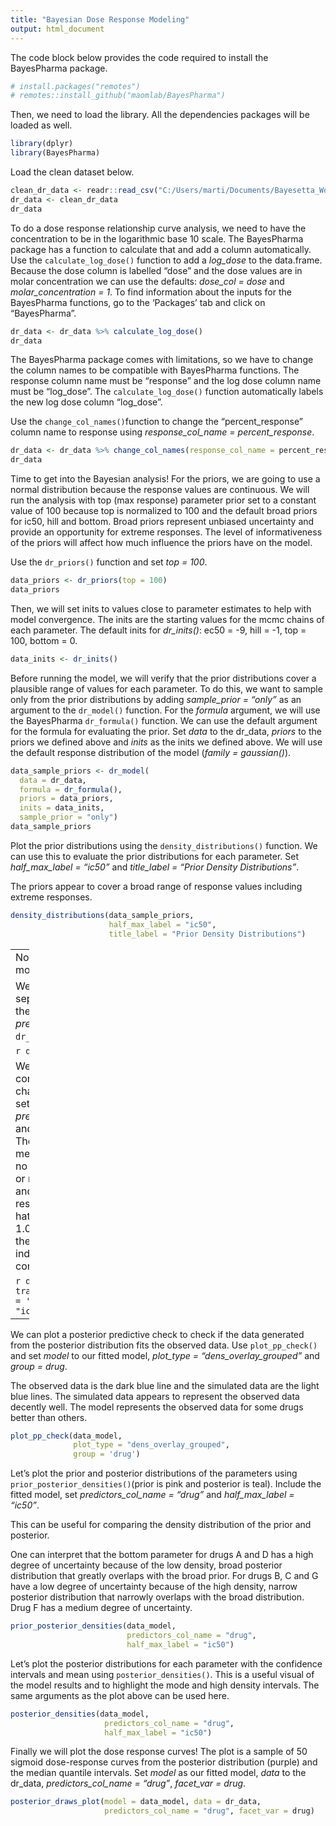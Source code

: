 ```yaml
---
title: "Bayesian Dose Response Modeling"
output: html_document
---
```


The code block below provides the code required to install the BayesPharma 
package.

```r
# install.packages("remotes")
# remotes::install_github("maomlab/BayesPharma")
```

Then, we need to load the library. All the dependencies packages will be loaded
as well.
```r
library(dplyr)
library(BayesPharma)
```


Load the clean dataset below. 
```r
clean_dr_data <- readr::read_csv("C:/Users/marti/Documents/Bayesetta_Workshop/dose_response_modeling/clean_bayesetta_dr_data.csv")
dr_data <- clean_dr_data
dr_data
```

To do a dose response relationship curve analysis, we need to have the 
concentration to be in the logarithmic base 10 scale. 
The BayesPharma package has a function to calculate that and add a column 
automatically. Use the `calculate_log_dose()` function to add a *log_dose* to 
the data.frame. Because the dose column is labelled "dose" 
and the dose values are in molar concentration we can use the defaults:
*dose_col = dose* and *molar_concentration = 1*.
To find information about the inputs for the BayesPharma functions, go to the 
'Packages' tab and click on "BayesPharma".
```r
dr_data <- dr_data %>% calculate_log_dose()
dr_data
```

The BayesPharma package comes with limitations, so we have to change the column 
names to be compatible with BayesPharma functions. The response column name must 
be "response" and the log dose column name must be "log_dose". The 
`calculate_log_dose()` function automatically labels the new log dose column 
"log_dose". 

Use the `change_col_names()`function to change the "percent_response" column 
name to response using *response_col_name = percent_response*. 

```r
dr_data <- dr_data %>% change_col_names(response_col_name = percent_response)
dr_data
```

Time to get into the Bayesian analysis!
For the priors, we are going to use a normal distribution because the response
values are continuous. 
We will run the analysis with top (max response) parameter prior set to 
a constant value of 100 because top is normalized to 100 and the default broad
priors for ic50, hill and bottom. Broad priors represent unbiased uncertainty 
and provide an opportunity for extreme responses.
The level of informativeness of the priors will affect how much influence the
priors have on the model.

Use the `dr_priors()` function and set *top = 100*. 
```r
data_priors <- dr_priors(top = 100)
data_priors
```

Then, we will set inits to values close to parameter estimates to help with 
model convergence. The inits are the starting values for the mcmc chains of each 
parameter. The default inits for *dr_inits()*: ec50 = -9, hill = -1, top = 100, 
bottom = 0.

```r
data_inits <- dr_inits()
```

Before running the model, we will verify that the prior distributions
cover a plausible range of values for each parameter. To do this, we want to 
sample only from the prior distributions by adding  *sample_prior = "only"* as 
an argument to the `dr_model()` function.
For the *formula* argument, we will use the BayesPharma `dr_formula()` function.
We can use the default argument for the formula for evaluating the prior. 
Set *data* to the dr_data, *priors* to the priors we defined above and *inits* 
as the inits we defined above.
We will use the default response distribution of the model 
(*family = gaussian()*).

```r
data_sample_priors <- dr_model(
  data = dr_data,
  formula = dr_formula(), 
  priors = data_priors,
  inits = data_inits,
  sample_prior = "only")
data_sample_priors
```

Plot the prior distributions using the `density_distributions()` function. We
can use this to evaluate the prior distributions for each parameter. Set 
*half_max_label = "ic50"* and *title_label = "Prior Density Distributions"*. 

The priors appear to cover a broad range of response values including extreme 
responses. 
```r
density_distributions(data_sample_priors,
                      half_max_label = "ic50",
                      title_label = "Prior Density Distributions")
```


---
Now we are going to run our model. 

We want to estimate the values separately for each drug, therefore, we need to
set *predictors = 0 + drug* in the `dr_formula()`. 
```r
data_model <- dr_model(
  data = dr_data,
  formula = dr_formula(predictors = 0 + drug), 
  priors = data_priors,
  inits = data_inits)
```

```r
data_model
```

We can check the mixing and convergence of the mcmc chains using 
`traceplot()`. Set set *model* to our fitted model, 
*predictors_col_name = 'drug'* and *half_max_label = 'ic50'*.
The model ran without warning messages meaning there were no parameter value 
problems or mcmc conflicts. The bulk and tail ESS indicate high resolution and 
stability. The R-hat for each parameter equals 1.00 and the traceplot shows the 
chains mixed well indicating the chains converged. 

```r
data_model %>% traceplot(predictors_col_name = 'drug',
                         half_max_label = "ic50")
```

---
We can plot a posterior predictive check to check if the data generated from the 
posterior distribution fits the observed data. Use `plot_pp_check()` and set 
*model* to our fitted model, *plot_type = "dens_overlay_grouped"* and
*group = drug*. 

The observed data is the dark blue line and the simulated data are the 
light blue lines. The simulated data appears to represent the observed data 
decently well. The model represents the observed data for some drugs better 
than others. 

```r
plot_pp_check(data_model,
              plot_type = "dens_overlay_grouped",
              group = 'drug')

```

Let's plot the prior and posterior distributions of the parameters using 
`prior_posterior_densities()`(prior is pink and posterior is teal). 
Include the fitted model, set *predictors_col_name = "drug"* and 
*half_max_label = "ic50"*.

This can be useful for comparing the density distribution of the prior and 
posterior.

One can interpret that the bottom parameter for drugs A and D has a high degree 
of uncertainty because of the low density, broad posterior distribution that 
greatly overlaps with the broad prior. For drugs B, C and G have a low degree 
of uncertainty because of the high density, narrow posterior distribution that 
narrowly overlaps with the broad distribution. Drug F has a medium degree of 
uncertainty.  

```r
prior_posterior_densities(data_model,
                          predictors_col_name = "drug",
                          half_max_label = "ic50")
```

Let's plot the posterior distributions for each parameter 
with the confidence intervals and mean using `posterior_densities()`. This is a
useful visual of the model results and to highlight the mode and high density 
intervals. 
The same arguments as the plot above can be used here. 

```r
posterior_densities(data_model, 
                     predictors_col_name = "drug", 
                     half_max_label = "ic50")
```

Finally we will plot the dose response curves! The plot is a sample of 50 
sigmoid dose-response curves from the posterior distribution (purple) and 
the median quantile intervals. Set *model* as our fitted model, 
*data* to the dr_data, *predictors_col_name = "drug"*, *facet_var = drug*.

```r
posterior_draws_plot(model = data_model, data = dr_data, 
                     predictors_col_name = "drug", facet_var = drug)

```

